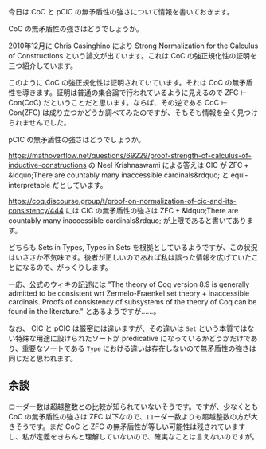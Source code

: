 今日は \( \mathrm{CoC} \) と \( \mathrm{pCIC} \) の無矛盾性の強さについて情報を書いておきます。

\( \mathrm{CoC} \) の無矛盾性の強さはどうでしょうか。

2010年12月に Chris Casinghino により Strong Normalization for the Calculus of Constructions という論文が出ています。これは \( \mathrm{CoC} \) の強正規化性の証明を三つ紹介しています。

このように \( \mathrm{CoC} \) の強正規化性は証明されていています。それは \( \mathrm{CoC} \) の無矛盾性を導きます。証明は普通の集合論で行われているように見えるので \( \mathrm{ZFC} \vdash \mathrm{Con} ( \mathrm{CoC} ) \) だということだと思います。ならば、その逆である \( \mathrm{CoC} \vdash \mathrm{Con} ( \mathrm{ZFC} ) \) は成り立つかどうか調べてみたのですが、そもそも情報を全く見つけられませんでした。

\( \mathrm{pCIC} \) の無矛盾性の強さはどうでしょうか。

https://mathoverflow.net/questions/69229/proof-strength-of-calculus-of-inductive-constructions の Neel Krishnaswami による答えは \( \mathrm{CIC} \) が \( \mathrm{ZFC} + \textrm{&ldquo;There are countably many inaccessible cardinals&rdquo;} \) と equi-interpretable だとしています。

https://coq.discourse.group/t/proof-on-normalization-of-cic-and-its-consistency/444 には \( \mathrm{CIC} \) の無矛盾性の強さは \( \mathrm{ZFC} + \textrm{&ldquo;There are countably many inaccessible cardinals&rdquo;} \) が上限であると書いてあります。

どちらも Sets in Types, Types in Sets を根拠としているようですが、この状況はいささか不気味です。後者が正しいのであれば私は誤った情報を広げていたことになるので、がっくりします。

一応、公式のウィキの[https://github.com/coq/coq/wiki/Presentation#what-do-i-have-to-trust-when-i-see-a-proof-checked-by-coq 記述]には "The theory of Coq version 8.9 is generally admitted to be consistent wrt Zermelo-Fraenkel set theory + inaccessible cardinals. Proofs of consistency of subsystems of the theory of Coq can be found in the literature." とあるようですが……。

なお、 \( \mathrm{CIC} \) と \( \mathrm{pCIC} \) は厳密には違いますが、その違いは <code>Set</code> という本質ではない特殊な用途に設けられたソートが predicative になっているかどうかだけであり、重要なソートである <code>Type</code> における違いは存在しないので無矛盾性の強さは同じだと思われます。

== 余談 ==

‪ローダー数は超越整数との比較が知られていないそうです。ですが、少なくとも CoC の無矛盾性の強さは ZFC 以下なので、ローダー数よりも超越整数の方が大きそうです。まだ CoC と ZFC の無矛盾性が等しい可能性は残されていますし、私が定義をきちんと理解していないので、確実なことは言えないのですが。
